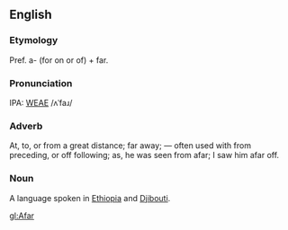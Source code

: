 ==English==
===Etymology===
Pref. a- (for on or of) + far.

===Pronunciation===
IPA: [[WEAE]] /ʌˈfaɹ/

===Adverb===
At, to, or from a great distance; far away; &mdash; often used  with from preceding, or off following; as, he was seen from  afar; I saw him afar off.

===Noun===
{{Interwiktionary|code=aa}}
A language spoken in [[Ethiopia]] and [[Djibouti]].

[[gl:Afar]]